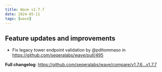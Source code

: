 ```yaml
---
title: Wave v1.7.7
date: 2024-05-11
tags: [wave]
---
```


## Feature updates and improvements

- Fix legacy tower endpoint validation by @pditommaso in https://github.com/seqeralabs/wave/pull/495

**Full changelog**: https://github.com/seqeralabs/wave/compare/v1.7.6...v1.7.7

